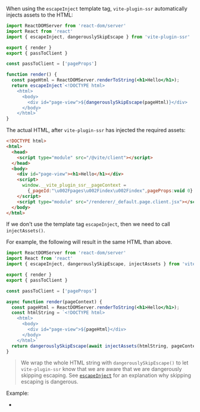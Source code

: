 
When using the `escapeInject` template tag, `vite-plugin-ssr` automatically injects assets to the HTML:

```jsx
import ReactDOMServer from 'react-dom/server'
import React from 'react'
import { escapeInject, dangerouslySkipEscape } from 'vite-plugin-ssr'

export { render }
export { passToClient }

const passToClient = ['pageProps']

function render() {
  const pageHtml = ReactDOMServer.renderToString(<h1>Hello</h1>);
  return escapeInject`<!DOCTYPE html>
    <html>
      <body>
        <div id="page-view">${dangerouslySkipEscape(pageHtml)}</div>
      </body>
    </html>`
}
```

The actual HTML, after `vite-plugin-ssr` has injected the required assets:

```html
<!DOCTYPE html>
<html>
  <head>
    <script type="module" src="/@vite/client"></script>
  </head>
  <body>
    <div id="page-view"><h1>Hello</h1></div>
    <script>
      window.__vite_plugin_ssr__pageContext =
        {_pageId:"\u002Fpages\u002Findex\u002Findex",pageProps:void 0}
    </script>
    <script type="module" src="/renderer/_default.page.client.jsx"></script>
  </body>
</html>
```

If we don't use the template tag `escapeInject`, then we need to call `injectAssets()`.

For example, the following will result in the same HTML than above.

```jsx
import ReactDOMServer from 'react-dom/server'
import React from 'react'
import { escapeInject, dangerouslySkipEscape, injectAssets } from 'vite-plugin-ssr'

export { render }
export { passToClient }

const passToClient = ['pageProps']

async function render(pageContext) {
  const pageHtml = ReactDOMServer.renderToString(<h1>Hello</h1>);
  const htmlString = `<!DOCTYPE html>
    <html>
      <body>
        <div id="page-view">${pageHtml}</div>
      </body>
    </html>`
  return dangerouslySkipEscape(await injectAssets(htmlString, pageContext))
}
```

> We wrap the whole HTML string with `dangerouslySkipEscape()`
> to let `vite-plugin-ssr` know that we are aware that we are dangerously skipping escaping.
> See [`escapeInject`](/escapeInject) for an explanation why skipping escaping is dangerous.

Example:
- <RepoLink path='/examples/custom-server-render-integration/' />
